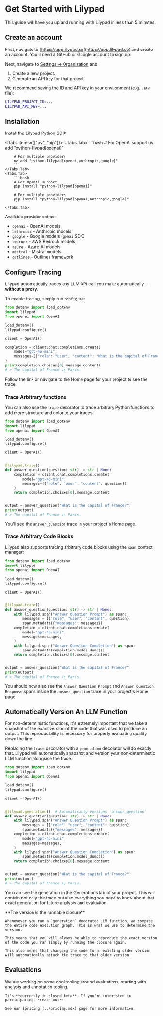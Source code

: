 
# Get Started with Lilypad

This guide will have you up and running with Lilypad in less than 5 minutes.

## Create an account

First, navigate to [https://app.lilypad.so](https://app.lilypad.so) and create an account. You'll need a GitHub or Google account to sign up.

Next, navigate to [Settings -> Organization](https://app.lilypad.so/settings/org) and:

1. Create a new project.
2. Generate an API key for that project.

We recommend saving the ID and API key in your environment (e.g. `.env` file):

```bash
LILYPAD_PROJECT_ID=...
LILYPAD_API_KEY=...
```

## Installation

Install the Lilypad Python SDK:

<Tabs items={["uv", "pip"]}>
    <Tabs.Tab>
        ```bash
        # For OpenAI support
        uv add "python-lilypad[openai]"

        # For multiple providers
        uv add "python-lilypad[openai,anthropic,google]"
        ```
    </Tabs.Tab>
    <Tabs.Tab>
        ```bash
        # For OpenAI support
        pip install "python-lilypad[openai]"

        # For multiple providers
        pip install "python-lilypad[openai,anthropic,google]"
        ```
    </Tabs.Tab>
</Tabs>

Available provider extras:
- `openai` - OpenAI models
- `anthropic` - Anthropic models
- `google` - Google models (`genai` SDK)
- `bedrock` - AWS Bedrock models
- `azure` - Azure AI models
- `mistral` - Mistral models
- `outlines` - Outlines framework

## Configure Tracing

Lilypad automatically traces any LLM API call you make automatically -- **without a proxy**.

To enable tracing, simply run `configure`:

```python {2, 6}
from dotenv import load_dotenv
import lilypad
from openai import OpenAI

load_dotenv()
lilypad.configure()

client = OpenAI()

completion = client.chat.completions.create(
    model="gpt-4o-mini",
    messages=[{"role": "user", "content": "What is the capital of France?"}]
)
print(completion.choices[0].message.content)
# > The capital of France is Paris.
```

Follow the link or navigate to the Home page for your project to see the trace.

### Trace Arbitrary functions

You can also use the `trace` decorator to trace arbitrary Python functions to add more structure and color to your traces:

```python {11}
from dotenv import load_dotenv
import lilypad
from openai import OpenAI

load_dotenv()
lilypad.configure()

client = OpenAI()


@lilypad.trace()
def answer_question(question: str) -> str | None:
    completion = client.chat.completions.create(
        model="gpt-4o-mini",
        messages=[{"role": "user", "content": question}]
    )
    return completion.choices[0].message.content


output = answer_question("What is the capital of France?")
print(output)
# > The capital of France is Paris.
```

You'll see the `answer_question` trace in your project's Home page.

### Trace Arbitrary Code Blocks

Lilypad also supports tracing arbitrary code blocks using the `span` context manager:

```python {13-15,20-21}
from dotenv import load_dotenv
import lilypad
from openai import OpenAI

load_dotenv()
lilypad.configure()

client = OpenAI()


@lilypad.trace()
def answer_question(question: str) -> str | None:
    with lilypad.span("Answer Question Prompt") as span:
        messages = [{"role": "user", "content": question}]
        span.metadata({"messages": messages})
    completion = client.chat.completions.create(
        model="gpt-4o-mini",
        messages=messages,
    )
    with lilypad.span("Answer Question Completion") as span:
        span.metadata(completion.model_dump())
    return completion.choices[0].message.content


output = answer_question("What is the capital of France?")
print(output)
# > The capital of France is Paris.
```

You should now also see the `Answer Question Prompt` and `Answer Question Response` spans inside the `answer_question` trace in your project's Home page.

## Automatically Version An LLM Function

For non-deterministic functions, it's extremely important that we take a snapshot of the exact version of the code that was used to produce an output. This reproducibility is necessary for properly evaluating quality down the line.

Replacing the `trace` decorator with a `generation` decorator will do exactly that. Lilypad will automatically snapshot and version your non-determinstic LLM function alongside the trace.

```python {11}
from dotenv import load_dotenv
import lilypad
from openai import OpenAI

load_dotenv()
lilypad.configure()

client = OpenAI()


@lilypad.generation()  # Automatically versions `answer_question`
def answer_question(question: str) -> str | None:
    with lilypad.span("Answer Question Prompt") as span:
        messages = [{"role": "user", "content": question}]
        span.metadata({"messages": messages})
    completion = client.chat.completions.create(
        model="gpt-4o-mini",
        messages=messages,
    )
    with lilypad.span("Answer Question Completion") as span:
        span.metadata(completion.model_dump())
    return completion.choices[0].message.content


output = answer_question("What is the capital of France?")
print(output)
# > The capital of France is Paris.
```

You can see the generation in the Generations tab of your project. This will contain not only the trace but also everything you need to know about that exact generation for future analysis and evaluation.

<Callout type="default">
    **The version is the runnable closure**
    
    Whenenever you run a `generation` decorated LLM function, we compute the entire code execution graph. This is what we use to determine the version.

    This means that you will always be able to reproduce the exact version of the code you ran simply by running the closure again.

    This also means that changing the code to an existing older version will automatically attach the trace to that older version.
</Callout>

## Evaluations

<Callout type="info">
    We are working on some cool tooling around evaluations, starting with analysis and annotation tooling.

    It's **currently in closed beta**. If you're interested in participating, *reach out*!

    See our [pricing](../pricing.mdx) page for more information.
</Callout>
